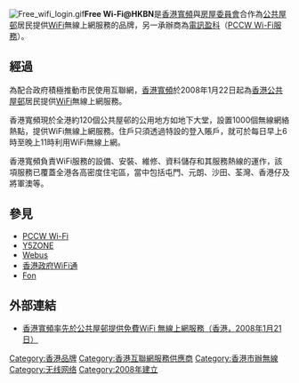 {{Update|time=2020-09-19T11:29:55+00:00}}
[[File:Free_wifi_login.gif|right]]'''Free Wi-Fi@HKBN'''是[[香港寬頻|香港寬頻]]與[[房屋委員會|房屋委員會]]合作為[[香港公共屋邨|公共屋邨]]居民提供[[WiFi|WiFi]]無線上網服務的品牌，另一承辦商為[[電訊盈科|電訊盈科]]（[[PCCW_Wi-Fi|PCCW Wi-Fi服務]]）。

== 經過 ==
為配合政府積極推動市民使用互聯網，[[香港寬頻|香港寬頻]]於2008年1月22日起為[[香港公共屋邨|香港公共屋邨]]居民提供[[WiFi|WiFi]]無線上網服務。

香港寬頻現於全港約120個公共屋邨的公用地方如地下大堂，設置1000個無線網絡熱點，提供WiFi無線上網服務。住戶只須透過特設的登入賬戶，就可於每日早上6時至晚上11時利用WiFi無線上網。

香港寬頻負責WiFi服務的設備、安裝、維修、資料儲存和其服務熱線的運作，該項服務已覆蓋全港各高密度住宅區，當中包括屯門、元朗、沙田、荃灣、香港仔及將軍澳等。

==參見==
*[[PCCW_Wi-Fi|PCCW Wi-Fi]]
*[[Y5ZONE|Y5ZONE]]
*[[Webus|Webus]]
*[[香港政府WiFi通|香港政府WiFi通]]
*[[Fon|Fon]]

== 外部連結 ==
*[http://reg.hkbn.net/ctigroup_admin/files_upload/PR-C-Free%20Wifi@HKBN21Jan08.pdf 香港寬頻率先於公共屋邨提供免費WiFi 無線上網服務（香港，2008年1月21日）]{{Wayback|url=http://reg.hkbn.net/ctigroup_admin/files_upload/PR-C-Free%20Wifi@HKBN21Jan08.pdf |date=20160304105621 }}

{{Network-stub}}

[[Category:香港品牌|Category:香港品牌]]
[[Category:香港互聯網服務供應商|Category:香港互聯網服務供應商]]
[[Category:香港市辦無線|Category:香港市辦無線]]
[[Category:无线网络|Category:无线网络]]
[[Category:2008年建立|Category:2008年建立]]